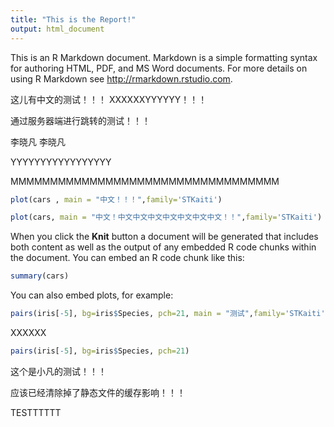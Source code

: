 ```yaml
---
title: "This is the Report!"
output: html_document
---
```





This is an R Markdown document. Markdown is a simple formatting syntax for authoring HTML, PDF, and MS Word documents. For more details on using R Markdown see <http://rmarkdown.rstudio.com>.

这儿有中文的测试！！！  XXXXXXYYYYYY！！！

通过服务器端进行跳转的测试！！！

李晓凡
李晓凡

YYYYYYYYYYYYYYYYY


MMMMMMMMMMMMMMMMMMMMMMMMMMMMMMMMMM

```r
plot(cars , main = "中文！！！",family='STKaiti')
```

```r
plot(cars, main = "中文！中文中文中文中文中文中文中文！！",family='STKaiti')
```

When you click the **Knit** button a document will be generated that includes both content as well as the output of any embedded R code chunks within the document. You can embed an R code chunk like this:

```r
summary(cars)
```

You can also embed plots, for example:

```r
pairs(iris[-5], bg=iris$Species, pch=21, main = "测试",family='STKaiti')
```



XXXXXX


```r
pairs(iris[-5], bg=iris$Species, pch=21)
```


这个是小凡的测试！！！

应该已经清除掉了静态文件的缓存影响！！！


TESTTTTTT
